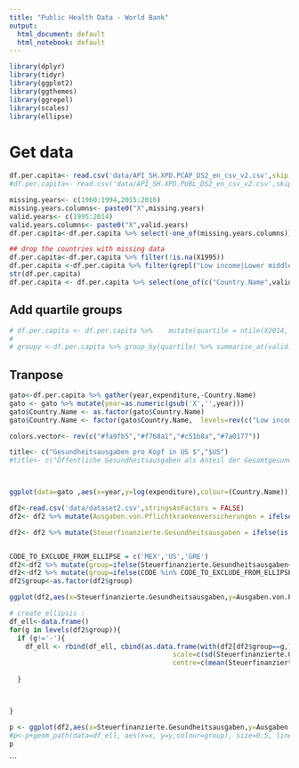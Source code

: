 ```yaml
---
title: "Public Health Data - World Bank"
output:
  html_document: default
  html_notebook: default
---
```




```r
library(dplyr)
library(tidyr)
library(ggplot2)
library(ggthemes)
library(ggrepel)
library(scales)
library(ellipse)
```


# Get data
```r
df.per.capita<- read.csv('data/API_SH.XPD.PCAP_DS2_en_csv_v2.csv',skip = 4,stringsAsFactors = FALSE)
#df.per.capita<- read.csv('data/API_SH.XPD.PUBL_DS2_en_csv_v2.csv',skip = 4,stringsAsFactors = FALSE)

missing.years<- c(1960:1994,2015:2016)
missing.years.columns<- paste0("X",missing.years)
valid.years<- c(1995:2014)
valid.years.columns<- paste0("X",valid.years)
df.per.capita<-df.per.capita %>% select(-one_of(missing.years.columns))

## drop the countries with missing data
df.per.capita<-df.per.capita %>% filter(!is.na(X1995))
df.per.capita <-df.per.capita %>% filter(grepl("Low income|Lower middle income|Upper middle income|High income",Country.Name))
str(df.per.capita)
df.per.capita <- df.per.capita %>% select(one_of(c("Country.Name",valid.years.columns))) 

```
## Add quartile groups
```r
# df.per.capita <- df.per.capita %>%    mutate(quartile = ntile(X2014, 4)) %>% arrange((quartile))
# 
# groupy <-df.per.capita %>% group_by(quartile) %>% summarise_at(valid.years.columns,funs(mean))
```
## Tranpose
```r
gato<-df.per.capita %>% gather(year,expenditure,-Country.Name)
gato <- gato %>% mutate(year=as.numeric(gsub('X','',year)))
gato$Country.Name <- as.factor(gato$Country.Name)
gato$Country.Name <- factor(gato$Country.Name,  levels=rev(c("Low income","Lower middle income","Low & middle income","Middle income", "Upper middle income","High income")))


```

```r
colors.vector<- rev(c("#fa9fb5","#f768a1","#c51b8a","#7a0177"))

title<- c("Gesundheitsausgaben pro Kopf in US $","$US")
#title<- c("Öffentliche Gesundheitsausgaben als Anteil der Gesamtgesundheitsausgaben","%")



ggplot(data=gato ,aes(x=year,y=log(expenditure),colour=(Country.Name)))+theme_minimal()+ geom_line(size=1)+labs(colour="")+ theme(axis.title = element_text(), axis.title.x=element_blank(), axis.text.x = element_text(angle = 90, hjust = 1),legend.text=element_text(size=10),plot.caption=element_text(size=8))+ ggtitle(title[1])+ylab(title[2]) + scale_colour_manual(values = colors.vector, labels = (c("Länder mit hohem Einkommen","Länder mit gehobenem mittleren Einkommen","Länder mit niedrigem mittleren Einkommen","Länder mit niedrigem Einkommen")))+  guides(fill = guide_legend(nrow = 2,ncol = 2, title.hjust = 0.4))+  guides(col = guide_legend(nrow = 2))+  theme(legend.position="bottom")


```

```r
df2<-read.csv('data/dataset2.csv',stringsAsFactors = FALSE)
df2<- df2 %>% mutate(Ausgaben.von.Pflichtkrankenversicherungen = ifelse(is.na(Ausgaben.von.Pflichtkrankenversicherungen),0,Ausgaben.von.Pflichtkrankenversicherungen))

df2<- df2 %>% mutate(Steuerfinanzierte.Gesundheitsausgaben = ifelse(is.na(Steuerfinanzierte.Gesundheitsausgaben),0,Steuerfinanzierte.Gesundheitsausgaben))


CODE_TO_EXCLUDE_FROM_ELLIPSE = c('MEX','US','GRE')
df2<-df2 %>% mutate(group=ifelse(Steuerfinanzierte.Gesundheitsausgaben<35,"Sozialversicherungssysteme","Steuerfinanzierte Systeme"))
df2<-df2 %>% mutate(group=ifelse(CODE %in% CODE_TO_EXCLUDE_FROM_ELLIPSE,"-",group))
df2$group<-as.factor(df2$group)

ggplot(df2,aes(x=Steuerfinanzierte.Gesundheitsausgaben,y=Ausgaben.von.Pflichtkrankenversicherungen))+  geom_text(check_overlap = TRUE,size=4,color="#7a0177",aes(label = CODE, colour = factor(group)), size = 4) +labs(x='Steuerfinanzierte Gesundheitsausgaben (%)',y='Ausgaben von Pflichtkrankenversicherungen (%)')

```

```r

# create ellipsis :
df_ell<-data.frame()
for(g in levels(df2$group)){
  if (g!='-'){
    df_ell <- rbind(df_ell, cbind(as.data.frame(with(df2[df2$group==g,], ellipse(cor(Steuerfinanzierte.Gesundheitsausgaben, Ausgaben.von.Pflichtkrankenversicherungen), 
                                         scale=c(sd(Steuerfinanzierte.Gesundheitsausgaben),sd(Ausgaben.von.Pflichtkrankenversicherungen)), 
                                         centre=c(mean(Steuerfinanzierte.Gesundheitsausgaben),mean(Ausgaben.von.Pflichtkrankenversicherungen))))),group=g))
    
  }



}

```

```r
p <- ggplot(df2,aes(x=Steuerfinanzierte.Gesundheitsausgaben,y=Ausgaben.von.Pflichtkrankenversicherungen))+  geom_text(check_overlap = TRUE,aes(label = CODE, colour = factor(group)),fontface = "bold", size = 3,show.legend = TRUE,font=TRUE) +labs(x='Steuerfinanzierte Gesundheitsausgaben (%)',y='Ausgaben von Pflichtkrankenversicherungen (%)')+theme(legend.title=element_blank())+labs(text = "")+scale_colour_brewer(palette = "Set2")#+geom_label(aes(fill = factor(group),label = CODE),size=2, colour = "white", fontface = "bold")
#p<-p+geom_path(data=df_ell, aes(x=x, y=y,colour=group), size=0.5, linetype=1)
p

```


```

